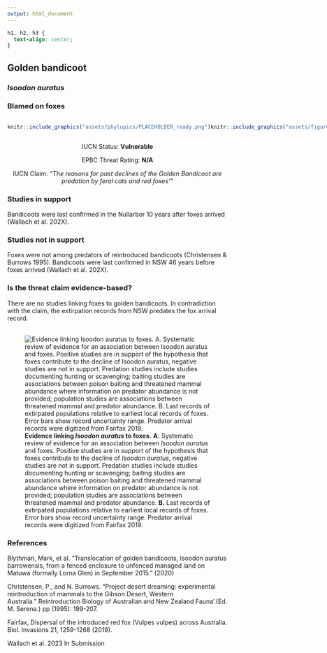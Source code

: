 ```yaml
---
output: html_document
---
```

```css
h1, h2, h3 {
  text-align: center;
}
```

## **Golden bandicoot**
### *Isoodon auratus*
### Blamed on foxes

:::: {style="display: flex;"}

::: {}
  ```r
  knitr::include_graphics("assets/phylopics/PLACEHOLDER_ready.png")
  ```
:::

::: {}

:::

::: {}
  ```r
  knitr::include_graphics("assets/figures/Map_Fox_Isoodon auratus.png")
  ```
:::

::::
<center>
IUCN Status: **Vulnerable**

EPBC Threat Rating: **N/A**

IUCN Claim: *"The reasons for past declines of the Golden Bandicoot are predation by feral cats and red foxes'"*

</center>

### Studies in support

Bandicoots were last confirmed in the Nullarbor 10 years after foxes arrived (Wallach et al. 202X).

### Studies not in support

Foxes were not among predators of reintroduced bandicoots (Christensen & Burrows 1995). Bandicoots were last confirmed in NSW 46 years before foxes arrived (Wallach et al. 202X).

### Is the threat claim evidence-based?

There are no studies linking foxes to golden bandicoots. In contradiction with the claim, the extirpation records from NSW predates the fox arrival record.
<br>
<br>

![**Evidence linking *Isoodon auratus* to foxes.** **A.** Systematic review of evidence for an association between *Isoodon auratus* and foxes. Positive studies are in support of the hypothesis that foxes contribute to the decline of *Isoodon auratus*, negative studies are not in support. Predation studies include studies documenting hunting or scavenging; baiting studies are associations between poison baiting and threatened mammal abundance where information on predator abundance is not provided; population studies are associations between threatened mammal and predator abundance. **B.** Last records of extirpated populations relative to earliest local records of foxes. Error bars show record uncertainty range. Predator arrival records were digitized from Fairfax 2019.](assets/figures/Main_Evidence_Fox_Isoodon auratus.png)

### References

Blythman, Mark, et al. "Translocation of golden bandicoots, Isoodon auratus barrowensis, from a fenced enclosure to unfenced managed land on Matuwa (formally Lorna Glen) in September 2015." (2020)

Christensen, P., and N. Burrows. "Project desert dreaming: experimental reintroduction of mammals to the Gibson Desert, Western Australia." Reintroduction Biology of Australian and New Zealand Fauna’.(Ed. M. Serena.) pp (1995): 199-207.

Fairfax, Dispersal of the introduced red fox (Vulpes vulpes) across Australia. Biol. Invasions 21, 1259-1268 (2019).

Wallach et al. 2023 In Submission

